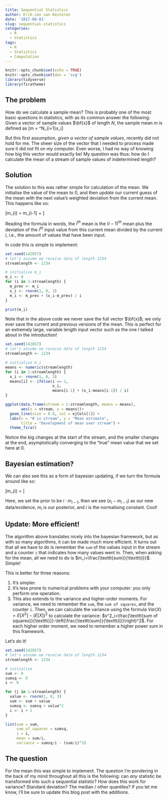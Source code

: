 ```yaml
---
title: Sequential Statistics
author: Erik-Jan van Kesteren
date: '2017-08-01'
slug: sequential-statistics
categories:
  - R
  - Statistics
tags:
  - R
  - Statistics
  - Computation
---
```


```r
knitr::opts_chunk$set(echo = TRUE)
knitr::opts_chunk$set(dev = 'svg')
library(tidyverse)
library(firatheme)
```

## The problem
How do we calculate a sample mean? This is probably one of the most basic questions in statistics, with as its common answer the following: Given a vector of sample values $\bf{x}$ of length $N$, the sample mean $m$ is defined as 
\[m = \frac{1}{N}\sum^N_{i=1}x_i\]

But this first assumption, _given a vector of sample values_, recently did not hold for me. The sheer size of the vector that I needed to process made sure it did not fit on my computer. Even worse, I had no way of knowing how big this vector would exactly be! My question was thus: how do I calculate the mean of a stream of sample values of indetermined length?

## Solution
The solution to this was rather simple for calculation of the mean. We initialise the value of the mean to 0, and then _update_ our current guess of the mean with the next value's weighted deviation from the current mean. This happens like so:

\[m_{i} = m_{i-1} + \frac{(x_i-m_{i-1})}{i}\]

Reading the formula in words, the $i^{th}$ mean is the $(i-1)^{th}$ mean plus the deviation of the $i^{th}$ input value from this current mean divided by the current $i$, i.e., the amount of values that have been input. 

In code this is simple to implement:

```r
set.seed(142857)
# let's assume we receive data of length 1234
streamlength <- 1234

# initialise m_i
m_i <- 0
for (i in 1:streamlength) {
  m_prev <- m_i
  x_i <- rnorm(1, 0, 3)
  m_i <- m_prev + (x_i-m_prev) / i
}

print(m_i)
```

Note that in the above code we never save the full vector $\bf{x}$; we only ever save the current and previous versions of the mean. This is perfect for an extremely large, variable length input vector such as the one I talked about in the introduction!

```r
set.seed(142857)
# let's assume we receive data of length 1234
streamlength <- 1234

# initialise m_i
means <- numeric(streamlength)
for (i in 1:streamlength) {
  x_i <- rnorm(1, 0, 3)
  means[i] <- ifelse(i == 1,
                     x_i,
                     means[i-1] + (x_i-means[i-1]) / i)
}
```

```r
ggplot(data.frame(stream = 1:streamlength, means = means),
       aes(x = stream, y = means))+
  geom_line(size = 0.8, col = ejCols[1]) +
  labs(x = "# in stream", y = "Mean estimate", 
       title = "Development of mean over stream") +
  theme_fira()

```

Notice the big changes at the start of the stream, and the smaller changes at the end, asymptotically converging to the "true" mean value that we set here at 0.

## Bayesian estimation?
We can also see this as a form of bayesian updating, if we turn the formula around like so:

\[m_{i} = \frac{(x_i-m_{i-1}) + i \cdot m_{i-1}}{i}\]

Here, we set the prior to be $i \cdot m_{i-1}$, then we see $(x_i-m_{i-1})$ as our new data/evidence, $m_i$ is our posterior, and $i$ is the normalising constant. Cool!

## Update: More efficient!
The algorithm above translates nicely into the bayesian framework, but as with so many algorithms, it can be made much more efficient. It turns out that all we have to do is remember the `sum` of the values input in the stream and a counter `i` that indicates how many values went in. Then, when asking for the mean, all we need to do is $m_i=\frac{\texttt{sum}}{\texttt{i}}$. Simple!

This is better for three reasons:

1. It's simpler.
2. It's less prone to numerical problems with your computer: you only perform one operation.
3. This also extends to the variance and higher-order moments. For variance, we need to remember the `sum`, the `sum of squares`, and the counter `i`. Then, we can calculate the variance using the formula $Var(X) = E[X^2] - (E[X])^2$ to calculate the variance: $s^2_i=\frac{\texttt{sum of squares}}{\texttt{i}}-\left(\frac{\texttt{sum}}{\texttt{i}}\right)^2$. For each higher order moment, we need to remember a higher power sum in this framework.

Let's do it!
```r
set.seed(142857)
# let's assume we receive data of length 1234
streamlength <- 1234

# initialise
sum <- 0
sumsq <- 0
i <- 0

for (j in 1:streamlength) {
  value <- rnorm(1, 0, 3)
  sum <- sum + value
  sumsq <- sumsq + value^2
  i <- i + 1
}

list(sum = sum, 
     sum_of_squares = sumsq, 
     i = i, 
     mean = sum/i,
     variance = sumsq/i - (sum/i)^2)

```


## The question
For the mean this was simple to implement. The question I'm pondering in the back of my mind throughout all this is the following: can _any_ statistic be transformed into such a sequential statistic? How does this work for variance? Standard deviation? The median / other quantiles? If you let me know, I'll be sure to update this blog post with the additions.
